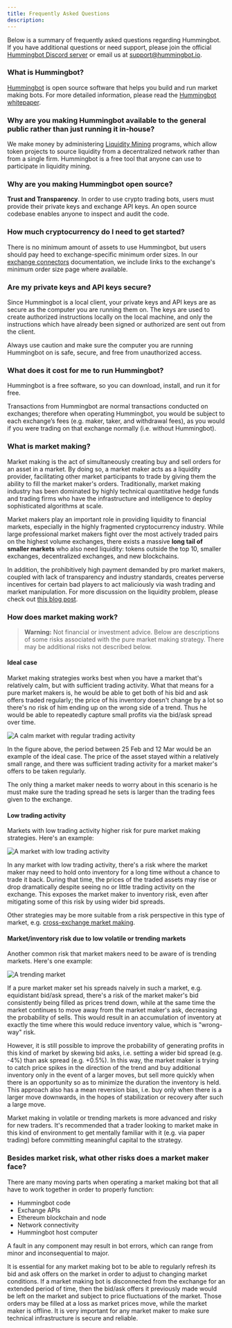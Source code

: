 ```yaml
---
title: Frequently Asked Questions
description:
---
```


Below is a summary of frequently asked questions regarding Hummingbot. If you have additional questions or need support, please join the official [Hummingbot Discord server](https://discord.hummingbot.io) or email us at [support@hummingbot.io](mailto:support@hummingbot.io).

### What is Hummingbot?

[Hummingbot](http://hummingbot.io) is open source software that helps you build and run market making bots. For more detailed information, please read the [Hummingbot whitepaper](https://www.hummingbot.io/hummingbot.pdf).

### Why are you making Hummingbot available to the general public rather than just running it in-house?

We make money by administering [Liquidity Mining](/liquidity-mining) programs, which allow token projects to source liquidity from a decentralized network rather than from a single firm. Hummingbot is a free tool that anyone can use to participate in liquidity mining.

### Why are you making Hummingbot open source?

**Trust and Transparency**. In order to use crypto trading bots, users must provide their private keys and exchange API keys. An open source codebase enables anyone to inspect and audit the code.

### How much cryptocurrency do I need to get started?

There is no minimum amount of assets to use Hummingbot, but users should pay heed to exchange-specific minimum order sizes. In our [exchange connectors](/connectors) documentation, we include links to the exchange's minimum order size page where available.

### Are my private keys and API keys secure?

Since Hummingbot is a local client, your private keys and API keys are as secure as the computer you are running them on. The keys are used to create authorized instructions locally on the local machine, and only the instructions which have already been signed or authorized are sent out from the client.

Always use caution and make sure the computer you are running Hummingbot on is safe, secure, and free from unauthorized access.

### What does it cost for me to run Hummingbot?

Hummingbot is a free software, so you can download, install, and run it for free.

Transactions from Hummingbot are normal transactions conducted on exchanges; therefore when operating Hummingbot, you would be subject to each exchange’s fees (e.g. maker, taker, and withdrawal fees), as you would if you were trading on that exchange normally (i.e. without Hummingbot).

### What is market making?

Market making is the act of simultaneously creating buy and sell orders for an asset in a market. By doing so, a market maker acts as a liquidity provider, facilitating other market participants to trade by giving them the ability to fill the market maker's orders. Traditionally, market making industry has been dominated by highly technical quantitative hedge funds and trading firms who have the infrastructure and intelligence to deploy sophisticated algorithms at scale.

Market makers play an important role in providing liquidity to financial markets, especially in the highly fragmented cryptocurrency industry. While large professional market makers fight over the most actively traded pairs on the highest volume exchanges, there exists a massive **long tail of smaller markets** who also need liquidity: tokens outside the top 10, smaller exchanges, decentralized exchanges, and new blockchains.

In addition, the prohibitively high payment demanded by pro market makers, coupled with lack of transparency and industry standards, creates perverse incentives for certain bad players to act maliciously via wash trading and market manipulation. For more discussion on the liquidity problem, please check out [this blog post](https://www.hummingbot.io/blog/2019-01-thin-crust-of-liquidity/).

### How does market making work?

> **Warning:** Not financial or investment advice. Below are descriptions of some risks associated with the pure market making strategy. There may be additional risks not described below.

#### Ideal case

Market making strategies works best when you have a market that's relatively calm, but with sufficient trading activity. What that means for a pure market makers is, he would be able to get both of his bid and ask offers traded regularly; the price of his inventory doesn't change by a lot so there's no risk of him ending up on the wrong side of a trend. Thus he would be able to repeatedly capture small profits via the bid/ask spread over time.

![A calm market with regular trading activity](pure-mm-calm.png)

In the figure above, the period between 25 Feb and 12 Mar would be an example of the ideal case. The price of the asset stayed within a relatively small range, and there was sufficient trading activity for a market maker's offers to be taken regularly.

The only thing a market maker needs to worry about in this scenario is he must make sure the trading spread he sets is larger than the trading fees given to the exchange.

#### Low trading activity

Markets with low trading activity higher risk for pure market making strategies. Here's an example:

![A market with low trading activity](pure-mm-low-volume.png)

In any market with low trading activity, there's a risk where the market maker may need to hold onto inventory for a long time without a chance to trade it back. During that time, the prices of the traded assets may rise or drop dramatically despite seeing no or little trading activity on the exchange. This exposes the market maker to inventory risk, even after mitigating some of this risk by using wider bid spreads.

Other strategies may be more suitable from a risk perspective in this type of market, e.g. [cross-exchange market making](/strategies/cross-exchange-market-making).

#### Market/inventory risk due to low volatile or trending markets

Another common risk that market makers need to be aware of is trending markets. Here's one example:

![A trending market](pure-mm-trending.png)

If a pure market maker set his spreads naively in such a market, e.g. equidistant bid/ask spread, there's a risk of the market maker's bid consistently being filled as prices trend down, while at the same time the market continues to move away from the market maker's ask, decreasing the probability of sells. This would result in an accumulation of inventory at exactly the time where this would reduce inventory value, which is "wrong-way" risk.

However, it is still possible to improve the probability of generating profits in this kind of market by skewing bid asks, i.e. setting a wider bid spread (e.g. -4%) than ask spread (e.g. +0.5%). In this way, the market maker is trying to catch price spikes in the direction of the trend and buy additional inventory only in the event of a larger moves, but sell more quickly when there is an opportunity so as to minimize the duration the inventory is held. This approach also has a mean reversion bias, i.e. buy only when there is a larger move downwards, in the hopes of stabilization or recovery after such a large move.

Market making in volatile or trending markets is more advanced and risky for new traders. It's recommended that a trader looking to market make in this kind of environment to get mentally familiar with it (e.g. via paper trading) before committing meaningful capital to the strategy.

### Besides market risk, what other risks does a market maker face?

There are many moving parts when operating a market making bot that all have to work together in order to properly function:

- Hummingbot code
- Exchange APIs
- Ethereum blockchain and node
- Network connectivity
- Hummingbot host computer

A fault in any component may result in bot errors, which can range from minor and inconsequential to major.

It is essential for any market making bot to be able to regularly refresh its bid and ask offers on the market in order to adjust to changing market conditions. If a market making bot is disconnected from the exchange for an extended period of time, then the bid/ask offers it previously made would be left on the market and subject to price fluctuations of the market. Those orders may be filled at a loss as market prices move, while the market maker is offline. It is very important for any market maker to make sure technical infrastructure is secure and reliable.
